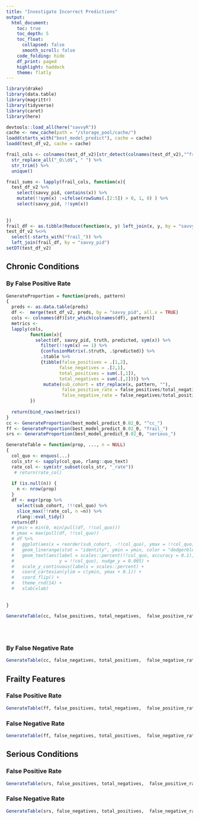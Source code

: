 ```yaml
---
title: "Investigate Incorrect Predictions"
output: 
  html_document:
    toc: true
    toc_depth: 5
    toc_float: 
      collapsed: false
      smooth_scroll: false
    code_folding: hide
    df_print: paged
    highlight: haddock
    theme: flatly
---
```



```r
library(drake)
library(data.table)
library(magrittr)
library(tidyverse)
library(caret)
library(here)

devtools::load_all(here("savvyR"))
cache <- new_cache(path = "/storage_pool/cache/")
loadd(starts_with("best_model_predict"), cache = cache)
loadd(test_df_v2, cache = cache) 

frail_cols <- colnames(test_df_v2)[str_detect(colnames(test_df_v2),"^frail_")] %>% 
  str_replace_all("_Q\\d$", " ") %>% 
  str_trim() %>% 
  unique()

frail_sums <- lapply(frail_cols, function(x){
  test_df_v2 %>% 
    select(savvy_pid, contains(x)) %>% 
    mutate(!!sym(x) :=ifelse(rowSums(.[2:5]) > 0, 1, 0) ) %>% 
    select(savvy_pid, !!sym(x))
    
    
})
frail_df <- as.tibble(Reduce(function(x, y) left_join(x, y, by = "savvy_pid"), frail_sums))
test_df_v2 %<>%
  select(-starts_with("frail_")) %>% 
  left_join(frail_df, by = "savvy_pid")
setDT(test_df_v2)


```

## Chronic Conditions

### By False Positive Rate

```r
GenerateProportion = function(preds, pattern)
{
  preds <- as.data.table(preds)
  df <-  merge(test_df_v2, preds, by = "savvy_pid", all.x = TRUE)
  cols <- colnames(df)[str_which(colnames(df), pattern)]
  metrics <- 
  lapply(cols, 
         function(x){
           select(df, savvy_pid, truth, predicted, sym(x)) %>% 
             filter(!!sym(x) == 1) %>% 
             {confusionMatrix(.$truth, .$predicted)} %>% 
             .$table %>% 
             {tibble(false_positives = .[1,2], 
                    false_negatives = .[2,1],
                    total_positives = sum(.[,1]),
                    total_negatives = sum(.[,2]))} %>% 
              mutate(sub_cohort = str_replace(x, pattern, ""), 
                     false_positive_rate = false_positives/total_negatives * 100,
                     false_negative_rate = false_negatives/total_positives * 100)
         }) 
  
  return(bind_rows(metrics))
}
cc <- GenerateProportion(best_model_predict_0.02_0, "^cc_")
ff <- GenerateProportion(best_model_predict_0.02_0, "frail_")
srs <- GenerateProportion(best_model_predict_0.02_0, "serious_")

GenerateTable = function(prop, ..., n = NULL)
{
  col_quo <- enquos(...)
  cols_str <- sapply(col_quo, rlang::quo_text)
  rate_col <- sym(str_subset(cols_str, "_rate"))
   # return(rate_col)
  
  if (is.null(n)) {
    n <- nrow(prop)
  }
  df <- expr(prop %>% 
    select(sub_cohort, !!!col_quo) %>% 
    slice_max(!!rate_col, n =n)) %>% 
    rlang::eval_tidy()
  return(df)
  # ymin = min(0, min(pull(df, !!col_quo)))
  # ymax = max(pull(df, !!col_quo))
  # df %>% 
  #   ggplot(aes(x = reorder(sub_cohort, -!!col_quo), ymax = !!col_quo)) +
  #   geom_linerange(stat = "identity", ymin = ymin, color = "dodgerblue4") +
  #   geom_text(aes(label = scales::percent(!!col_quo, accuracy = 0.1),
  #                 y = !!col_quo), nudge_y = 0.005) +
  #   scale_y_continuous(labels = scales::percent) +
  #   coord_cartesian(ylim = c(ymin, ymax + 0.1)) +
  #   coord_flip() +
  #   theme_rnd(14) +
  #   xlab(xlab)
    
  
}
    
GenerateTable(cc, false_positives, total_negatives,  false_positive_rate, n = 5)      
  
  
  

```


### By False Negative Rate
```r
GenerateTable(cc, false_negatives, total_positives,  false_negative_rate, n = 5)      
```


## Frailty Features

### False Positive Rate
```r

GenerateTable(ff, false_positives, total_negatives,  false_positive_rate, n = 5)      
```

### False Negative Rate
```r
GenerateTable(ff, false_negatives, total_positives,  false_negative_rate, n = 5)      
```


## Serious Conditions
### False Positive Rate
```r
GenerateTable(srs, false_positives, total_negatives,  false_positive_rate, n = 5)      
```

### False Negative Rate
```r
GenerateTable(srs, false_negatives, total_positives,  false_negative_rate, n = 5)      
```
